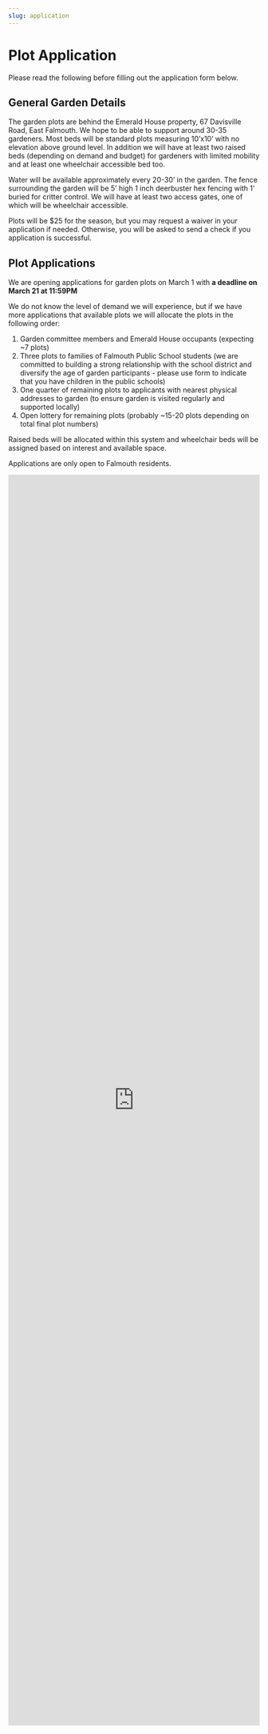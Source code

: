 ```yaml
---
slug: application
---
```


# Plot Application

Please read the following before filling out the application form below.

## General Garden Details

The garden plots are behind the Emerald House property, 67 Davisville Road, East Falmouth. We hope to be able to support around 30-35 gardeners. Most beds will be standard plots measuring 10'x10' with no elevation above ground level. In addition we will have at least two raised beds (depending on demand and budget) for gardeners with limited mobility and at least one wheelchair accessible bed too. 

Water will be available approximately every 20-30' in the garden. The fence surrounding the garden will be 5' high 1 inch deerbuster hex fencing with 1' buried for critter control. We will have at least two access gates, one of which will be wheelchair accessible.

Plots will be $25 for the season, but you may request a waiver in your application if needed. Otherwise, you will be asked to send a check if you application is successful.

## Plot Applications

We are opening applications for garden plots on March 1 with **a deadline on March 21 at 11:59PM**

We do not know the level of demand we will experience, but if we have more applications that available plots we will allocate the plots in the following order:

1. Garden committee members and Emerald House occupants (expecting ~7 plots)
1. Three plots to families of Falmouth Public School students (we are committed to building a strong relationship with the school district and diversify the age of garden participants - please use form to indicate that you have children in the public schools)
1. One quarter of remaining plots to applicants with nearest physical addresses to garden (to ensure garden is visited regularly and supported locally)
1. Open lottery for remaining plots (probably ~15-20 plots depending on total final plot numbers)

Raised beds will be allocated within this system and wheelchair beds will be assigned based on interest and available space.

Applications are only open to Falmouth residents.

<iframe src = "https://docs.google.com/forms/d/e/1FAIpQLSdEB2hDHsqiMH6q8DtJtNqWHUNHcNNuiS9c5-8dvhrj1x9IJg/viewform?usp=sf_link" id="commentForm" width = "100%" height = 2500 frameBorder="0"></iframe>
